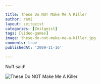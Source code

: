 ```yaml
---

title: These Do NOT Make Me A Killer
author: rami
layout: zeitgeist 
categories: [Zeitgeist]
tags: [video-games]
image: these-do-not-make-me-a-killer.jpg
comments: true
publishedAt: '2009-11-16'

---
```


Nuff said!

![These Do NOT Make Me A Killer](/assets/images/content/zeitgeist/these-do-not-make-me-a-killer.jpg)
